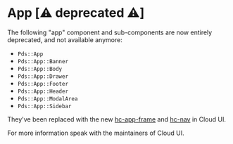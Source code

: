 
<Meta title="Deprecated / App (Deprecated)" />

# App [⚠️ deprecated ⚠️]

The following "app" component and sub-components are now entirely deprecated, and not available anymore:
- `Pds::App`
- `Pds::App::Banner`
- `Pds::App::Body`
- `Pds::App::Drawer`
- `Pds::App::Footer`
- `Pds::App::Header`
- `Pds::App::ModalArea`
- `Pds::App::Sidebar`

They've been replaced with the new [hc-app-frame](https://github.com/hashicorp/cloud-ui/tree/main/addons/hc-nav/app/components/hc-app-frame) and [hc-nav](https://github.com/hashicorp/cloud-ui/tree/main/addons/hc-nav) in Cloud UI.

For more information speak with the maintainers of Cloud UI.
